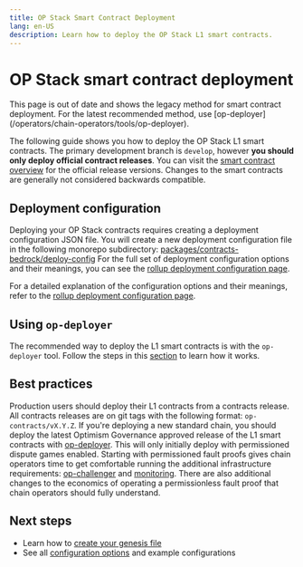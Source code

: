 ```yaml
---
title: OP Stack Smart Contract Deployment
lang: en-US
description: Learn how to deploy the OP Stack L1 smart contracts.
---
```



# OP Stack smart contract deployment

<Callout type="warning">
This page is out of date and shows the legacy method for smart contract deployment.
For the latest recommended method, use [op-deployer](/operators/chain-operators/tools/op-deployer).
</Callout>

The following guide shows you how to deploy the OP Stack L1 smart contracts.
The primary development branch is `develop`, however **you should only deploy
official contract releases**. You can visit the [smart contract overview](/stack/smart-contracts#official-releases)
for the official release versions. Changes to the smart contracts are
generally not considered backwards compatible.

## Deployment configuration

Deploying your OP Stack contracts requires creating a deployment configuration
JSON file. You will create a new deployment configuration file in the following
monorepo subdirectory: [packages/contracts-bedrock/deploy-config](https://github.com/ethereum-optimism/optimism/tree/develop/packages/contracts-bedrock/deploy-config)
For the full set of deployment configuration options and their meanings, you
can see the [rollup deployment configuration page](/operators/chain-operators/configuration/rollup).

For a detailed explanation of the configuration options and their meanings, refer to the [rollup deployment configuration page](/operators/chain-operators/configuration/rollup).

## Using `op-deployer`

The recommended way to deploy the L1 smart contracts is with the `op-deployer` tool.
Follow the steps in this [section](/operators/chain-operators/tutorials/create-l2-rollup#using-op-deployer) to learn how it works.


## Best practices

Production users should deploy their L1 contracts from a contracts release.
All contracts releases are on git tags with the following format:
`op-contracts/vX.Y.Z`. If you're deploying a new standard chain, you should
deploy the latest Optimism Governance approved release of the L1 smart contracts with [op-deployer](/operators/chain-operators/tools/op-deployer). This will only initially deploy with permissioned dispute games
enabled.
Starting with permissioned fault proofs gives chain operators time to get comfortable
running the additional infrastructure requirements: [op-challenger](https://github.com/ethereum-optimism/optimism/tree/develop/op-challenger) and
[monitoring](https://github.com/ethereum-optimism/monitorism/tree/main). There are also
additional changes to the economics of operating a permissionless fault proof that chain operators should fully understand.

## Next steps

*   Learn how to [create your genesis file](/operators/chain-operators/deploy/genesis)
*   See all [configuration options](/operators/chain-operators/configuration/rollup) and example configurations
